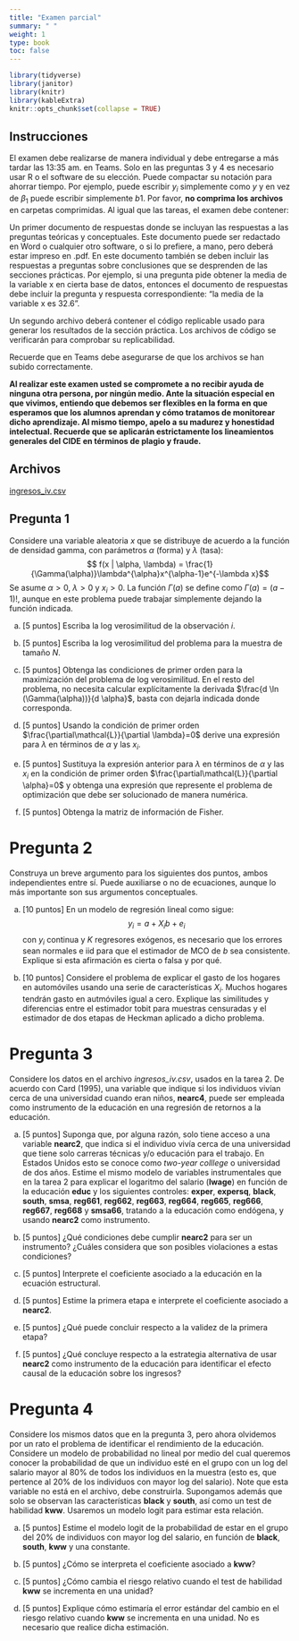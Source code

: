 ```yaml
---
title: "Examen parcial"
summary: " "
weight: 1
type: book
toc: false
---
```


```r
library(tidyverse)
library(janitor)
library(knitr)
library(kableExtra)
knitr::opts_chunk$set(collapse = TRUE)
```

## Instrucciones
  
El examen debe realizarse de manera individual y debe entregarse a más tardar las 13:35 am. en Teams. Solo en las preguntas 3 y 4 es necesario usar R o el software de su elección. Puede compactar su notación para ahorrar tiempo. Por ejemplo, puede escribir $y_i$ simplemente como $y$ y en vez de $\beta_1$ puede escribir simplemente $b1$. Por favor, **no comprima los archivos** en carpetas comprimidas. Al igual que las tareas, el examen debe contener:

Un primer documento de respuestas donde se incluyan las respuestas a las preguntas teóricas y conceptuales. Este documento puede ser redactado en Word o cualquier otro software, o si lo prefiere, a mano, pero deberá estar impreso en .pdf. En este documento también se deben incluir las respuestas a preguntas sobre conclusiones que se desprenden de las secciones prácticas. Por ejemplo, si una pregunta pide obtener la media de la variable x en cierta base de datos, entonces el documento de respuestas debe incluir la pregunta y respuesta correspondiente: “la media de la variable x es 32.6”.

Un segundo archivo deberá contener el código replicable usado para generar los resultados de la sección práctica. Los archivos de código se verificarán para comprobar su replicabilidad.

Recuerde que en Teams debe asegurarse de que los archivos se han subido correctamente.

**Al realizar este examen usted se compromete a no recibir ayuda de ninguna otra persona, por ningún medio. Ante la situación especial en que vivimos, entiendo que debemos ser flexibles en la forma en que esperamos que los alumnos aprendan y cómo tratamos de monitorear dicho aprendizaje. Al mismo tiempo, apelo a su madurez y honestidad intelectual. Recuerde que se aplicarán estrictamente los lineamientos generales del CIDE en términos de plagio y fraude.**


## Archivos

[ingresos_iv.csv](/examenes/ingresos_iv.csv)


## Pregunta 1

Considere una variable aleatoria $x$ que se distribuye de acuerdo a la función de densidad gamma, con parámetros $\alpha$ (forma) y $\lambda$ (tasa): $$ f(x | \alpha, \lambda) = \frac{1}{\Gamma(\alpha)}\lambda^{\alpha}x^{\alpha-1}e^{-\lambda x}$$ Se asume $\alpha>0$, $\lambda>0$ y $x_i>0$. La función $\Gamma(a)$ se define como $\Gamma(a)=(a-1)!$, aunque en este problema puede trabajar simplemente dejando la función indicada.

a. [5 puntos] Escriba la log verosimilitud de la observación $i$.

a. [5 puntos] Escriba la log verosimilitud del problema para la muestra de tamaño $N$.

a. [5 puntos] Obtenga las condiciones de primer orden para la maximización del problema de log verosimilitud. En el resto del problema, no necesita calcular explícitamente la derivada $\frac{d \ln (\Gamma(\alpha))}{d \alpha}$, basta con dejarla indicada donde corresponda.

a. [5 puntos] Usando la condición de primer orden $\frac{\partial\mathcal{L}}{\partial \lambda}=0$ derive una expresión para $\lambda$ en términos de $\alpha$ y las $x_i$.

a. [5 puntos] Sustituya la expresión anterior para $\lambda$ en términos de $\alpha$ y las $x_i$ en la condición de primer orden $\frac{\partial\mathcal{L}}{\partial \alpha}=0$ y obtenga una expresión que represente el problema de optimización que debe ser solucionado de manera numérica.

a. [5 puntos] Obtenga la matriz de información de Fisher.
 
# Pregunta 2

Construya un breve argumento para los siguientes dos puntos, ambos independientes entre sí. Puede auxiliarse o no de ecuaciones, aunque lo más importante son sus argumentos conceptuales.

a. [10 puntos] En un modelo de regresión lineal como sigue: $$y_i=a + X_i b + e_i$$ con $y_i$ continua y $K$ regresores exógenos, es necesario que los errores sean normales e iid para que el estimador de MCO de $b$ sea consistente. Explique si esta afirmación es cierta o falsa y por qué.

a. [10 puntos] Considere el problema de explicar el gasto de los hogares en automóviles usando una serie de características $X_i$. Muchos hogares tendrán gasto en autmóviles igual a cero. Explique las similitudes y diferencias entre el estimador tobit para muestras censuradas y el estimador de dos etapas de Heckman aplicado a dicho problema.

# Pregunta 3

Considere los datos en el archivo *ingresos_iv.csv*, usados en la tarea 2. De acuerdo con Card (1995), una variable que indique si los individuos vivían cerca de una universidad cuando eran niños, **nearc4**, puede ser empleada como instrumento de la educación en una regresión de retornos a la educación. 

a. [5 puntos] Suponga que, por alguna razón, solo tiene acceso a una variable **nearc2**, que indica si el individuo vivía cerca de una universidad que tiene solo carreras técnicas y/o educación para el trabajo. En Estados Unidos esto se conoce como *two-year colllege* o universidad de dos años. Estime el mismo modelo de variables instrumentales que en la tarea 2 para explicar el logaritmo del salario (**lwage**) en función de la educación **educ** y los siguientes controles: **exper**, **expersq**, **black**, **south**, **smsa**, **reg661**, **reg662**, **reg663**, **reg664**, **reg665**, **reg666**, **reg667**, **reg668** y **smsa66**, tratando a la educación como endógena, y usando **nearc2** como instrumento.

a. [5 puntos] ¿Qué condiciones debe cumplir **nearc2** para ser un instrumento? ¿Cuáles considera que son posibles violaciones a estas condiciones?

a. [5 puntos] Interprete el coeficiente asociado a la educación en la ecuación estructural.

a. [5 puntos] Estime la primera etapa e interprete el coeficiente asociado a **nearc2**.

a. [5 puntos] ¿Qué puede concluir respecto a la validez de la primera etapa?

a. [5 puntos] ¿Qué concluye respecto a la estrategia alternativa de usar **nearc2** como instrumento de la educación para identificar el efecto causal de la educación sobre los ingresos?

# Pregunta 4

Considere los mismos datos que en la pregunta 3, pero ahora olvidemos por un rato el problema de identificar el rendimiento de la educación. Considere un modelo de probabilidad no lineal por medio del cual queremos conocer la probabilidad de que un individuo esté en el grupo con un log del salario mayor al 80% de todos los individuos en la muestra (esto es, que pertence al 20% de los individuos con mayor log del salario). Note que esta variable no está en el archivo, debe construirla. Supongamos además que solo se observan las características **black** y **south**, así como un test de habilidad **kww**. Usaremos un modelo logit para estimar esta relación.

a. [5 puntos] Estime el modelo logit de la probabilidad de estar en el grupo del 20% de individuos con mayor log del salario, en función de **black**, **south**, **kww** y una constante.

a. [5 puntos] ¿Cómo se interpreta el coeficiente asociado a **kww**?

a. [5 puntos] ¿Cómo cambia el riesgo relativo cuando el test de habilidad **kww** se incrementa en una unidad?

a. [5 puntos] Explique cómo estimaría el error estándar del cambio en el riesgo relativo cuando **kww** se incrementa en una unidad. No es necesario que realice dicha estimación.